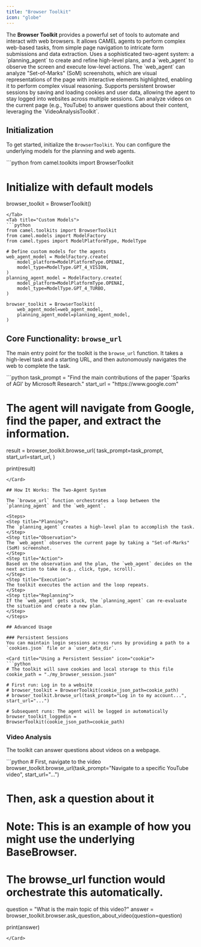 ```yaml
---
title: "Browser Toolkit"
icon: "globe"
---
```


<Note type="info" title="What is the Browser Toolkit?">
  The <b>Browser Toolkit</b> provides a powerful set of tools to automate and interact with web browsers. It allows CAMEL agents to perform complex web-based tasks, from simple page navigation to intricate form submissions and data extraction.
</Note>

<CardGroup cols={2}>
  <Card title="Two-Agent System" icon="users">
    Uses a sophisticated two-agent system: a `planning_agent` to create and refine high-level plans, and a `web_agent` to observe the screen and execute low-level actions.
  </Card>
  <Card title="Visual Reasoning" icon="image">
    The `web_agent` can analyze "Set-of-Marks" (SoM) screenshots, which are visual representations of the page with interactive elements highlighted, enabling it to perform complex visual reasoning.
  </Card>
  <Card title="Persistent Sessions" icon="cookie">
    Supports persistent browser sessions by saving and loading cookies and user data, allowing the agent to stay logged into websites across multiple sessions.
  </Card>
  <Card title="Video Analysis" icon="video">
    Can analyze videos on the current page (e.g., YouTube) to answer questions about their content, leveraging the `VideoAnalysisToolkit`.
  </Card>
</CardGroup>

## Initialization

To get started, initialize the `BrowserToolkit`. You can configure the underlying models for the planning and web agents.

<Tabs>
<Tab title="Default">
```python
from camel.toolkits import BrowserToolkit

# Initialize with default models
browser_toolkit = BrowserToolkit()
```
</Tab>
<Tab title="Custom Models">
```python
from camel.toolkits import BrowserToolkit
from camel.models import ModelFactory
from camel.types import ModelPlatformType, ModelType

# Define custom models for the agents
web_agent_model = ModelFactory.create(
    model_platform=ModelPlatformType.OPENAI,
    model_type=ModelType.GPT_4_VISION,
)
planning_agent_model = ModelFactory.create(
    model_platform=ModelPlatformType.OPENAI,
    model_type=ModelType.GPT_4_TURBO,
)

browser_toolkit = BrowserToolkit(
    web_agent_model=web_agent_model,
    planning_agent_model=planning_agent_model,
)
```
</Tab>
</Tabs>

## Core Functionality: `browse_url`

The main entry point for the toolkit is the `browse_url` function. It takes a high-level task and a starting URL, and then autonomously navigates the web to complete the task.

<Card title="Example: Researching a Topic" icon="magnifying-glass">
```python
task_prompt = "Find the main contributions of the paper 'Sparks of AGI' by Microsoft Research."
start_url = "https://www.google.com"

# The agent will navigate from Google, find the paper, and extract the information.
result = browser_toolkit.browse_url(
    task_prompt=task_prompt,
    start_url=start_url,
)

print(result)
```
</Card>

## How It Works: The Two-Agent System

The `browse_url` function orchestrates a loop between the `planning_agent` and the `web_agent`.

<Steps>
<Step title="Planning">
The `planning_agent` creates a high-level plan to accomplish the task.
</Step>
<Step title="Observation">
The `web_agent` observes the current page by taking a "Set-of-Marks" (SoM) screenshot.
</Step>
<Step title="Action">
Based on the observation and the plan, the `web_agent` decides on the next action to take (e.g., click, type, scroll).
</Step>
<Step title="Execution">
The toolkit executes the action and the loop repeats.
</Step>
<Step title="Replanning">
If the `web_agent` gets stuck, the `planning_agent` can re-evaluate the situation and create a new plan.
</Step>
</Steps>

## Advanced Usage

### Persistent Sessions
You can maintain login sessions across runs by providing a path to a `cookies.json` file or a `user_data_dir`.

<Card title="Using a Persistent Session" icon="cookie">
```python
# The toolkit will save cookies and local storage to this file
cookie_path = "./my_browser_session.json"

# First run: Log in to a website
# browser_toolkit = BrowserToolkit(cookie_json_path=cookie_path)
# browser_toolkit.browse_url(task_prompt="Log in to my account...", start_url="...")

# Subsequent runs: The agent will be logged in automatically
browser_toolkit_loggedin = BrowserToolkit(cookie_json_path=cookie_path)
```
</Card>

### Video Analysis

The toolkit can answer questions about videos on a webpage.

<Card title="Asking a Question About a YouTube Video" icon="video">
```python
# First, navigate to the video
browser_toolkit.browse_url(task_prompt="Navigate to a specific YouTube video", start_url="...")

# Then, ask a question about it
# Note: This is an example of how you might use the underlying BaseBrowser.
# The browse_url function would orchestrate this automatically.
question = "What is the main topic of this video?"
answer = browser_toolkit.browser.ask_question_about_video(question=question)

print(answer)
```
</Card> 